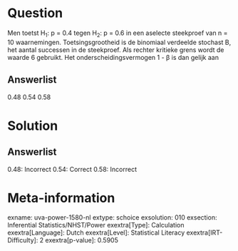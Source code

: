 Question
========

Men toetst H~1~: p = 0.4 tegen H~2~: p = 0.6 in een aselecte steekproef
van n = 10 waarnemingen. Toetsingsgrootheid is de binomiaal verdeelde
stochast B, het aantal successen in de steekproef. Als rechter kritieke
grens wordt de waarde 6 gebruikt. Het onderscheidingsvermogen 1 - β is
dan gelijk aan

Answerlist
----------

0.48
0.54
0.58

Solution
========

Answerlist
----------

0.48: Incorrect
0.54: Correct
0.58: Incorrect

Meta-information
================
exname: uva-power-1580-nl
extype: schoice
exsolution: 010
exsection: Inferential Statistics/NHST/Power
exextra[Type]: Calculation
exextra[Language]: Dutch
exextra[Level]: Statistical Literacy
exextra[IRT-Difficulty]: 2
exextra[p-value]: 0.5905
